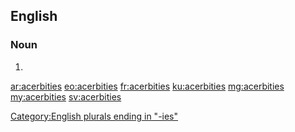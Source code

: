 ==English==

===Noun===
{{head|en}}
# {{plural of|acerbity}}

[[Category:English plurals ending in "-ies"]]

[[ar:acerbities]]
[[eo:acerbities]]
[[fr:acerbities]]
[[ku:acerbities]]
[[mg:acerbities]]
[[my:acerbities]]
[[sv:acerbities]]